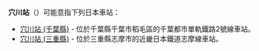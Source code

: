 {{NoteTA|G1=Transport
|T=zh-hans:穴川站;zh-hk:穴川站;zh-tw:穴川车站;
|1=zh-hans:穴川站;zh-hk:穴川站;zh-tw:穴川車站;
}}
'''穴川站'''（{{jpn|hg=あながわえき}}）可能意指下列日本車站：

* [[穴川站_(千葉縣)|穴川站 (千葉縣)]] - 位於千葉縣千葉市稻毛區的千葉都市單軌鐵路2號線車站。
* [[穴川站_(三重縣)|穴川站 (三重縣)]] - 位於三重縣志摩市的近畿日本鐵道志摩線車站。

{{disambig|Cat=三字車站名消歧義}}